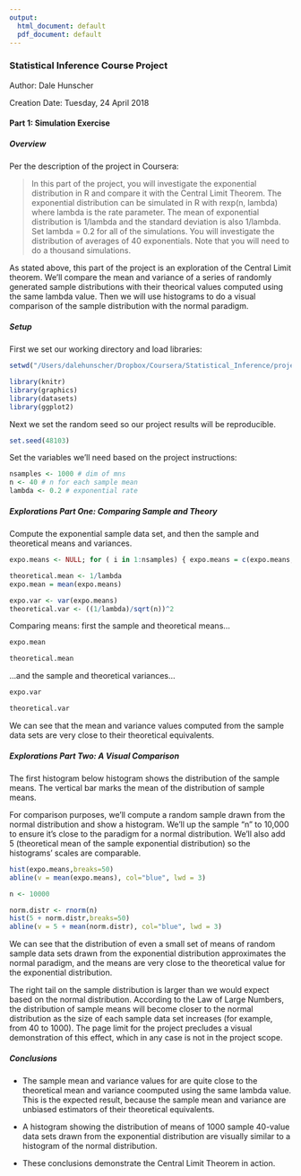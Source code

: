 ```yaml
---
output:
  html_document: default
  pdf_document: default
---
```


### Statistical Inference Course Project 

Author: Dale Hunscher

Creation Date: Tuesday, 24 April 2018

#### Part 1: Simulation Exercise

##### Overview

Per the description of the project in Coursera:

> In this part of the project, you will investigate the exponential distribution in R and compare it with the Central Limit Theorem. The exponential distribution can be simulated in R with rexp(n, lambda) where lambda is the rate parameter. The mean of exponential distribution is 1/lambda and the standard deviation is also 1/lambda. Set lambda = 0.2 for all of the simulations. You will investigate the distribution of averages of 40 exponentials. Note that you will need to do a thousand simulations.

As stated above, this part of the project is an exploration of the Central Limit theorem. We'll compare the mean and variance of a series of randomly generated sample distributions with their theorical values computed using the same lambda value. Then we will use histograms to do a visual comparison of the sample distribution with the normal paradigm.


##### Setup

First we set our working directory and load libraries:

```r
setwd("/Users/dalehunscher/Dropbox/Coursera/Statistical_Inference/project")

library(knitr) 
library(graphics)
library(datasets)
library(ggplot2)

```

Next we set the random seed so our project results will be reproducible.

```r

set.seed(48103)

```

Set the variables we'll need based on the project instructions:

```r

nsamples <- 1000 # dim of mns
n <- 40 # n for each sample mean
lambda <- 0.2 # exponential rate
```

##### Explorations Part One: Comparing Sample and Theory

Compute the exponential sample data set, and then the sample and theoretical means and variances.

```r

expo.means <- NULL; for ( i in 1:nsamples) { expo.means = c(expo.means, mean(rexp(n,lambda)))}

theoretical.mean <- 1/lambda
expo.mean = mean(expo.means)

expo.var <- var(expo.means)
theoretical.var <- ((1/lambda)/sqrt(n))^2

```


Comparing means: first the sample and theoretical means...

```r

expo.mean

theoretical.mean

```

...and the sample and theoretical variances...

```r

expo.var

theoretical.var
```

We can see that the mean and variance values computed from the sample data sets are very close to their theoretical equivalents.

##### Explorations Part Two: A Visual Comparison

The first histogram below histogram shows the distribution of the sample means. The vertical bar marks the mean of the distribution of sample means.

For comparison purposes, we'll compute a random sample drawn from the normal distribution and show a histogram. We'll up the sample "n" to 10,000 to ensure it's close to the paradigm for a normal distribution. We'll also add 5 (theoretical mean of the sample exponential distribution) so the histograms' scales are comparable.

```r

hist(expo.means,breaks=50)
abline(v = mean(expo.means), col="blue", lwd = 3)

```

```r

n <- 10000

norm.distr <- rnorm(n)
hist(5 + norm.distr,breaks=50)
abline(v = 5 + mean(norm.distr), col="blue", lwd = 3)

```

We can see that the distribution of even a small set of means of random sample data sets drawn from the exponential distribution approximates the normal paradigm, and the means are very close to the theoretical value for the exponential distribution. 

The right tail on the sample distribution is larger than we would expect based on the normal distribution. According to the Law of Large Numbers, the distribution of sample means will become closer to the normal distribution as the size of each sample data set increases (for example, from 40 to 1000). The page limit for the project precludes a visual demonstration of this effect, which in any case is not in the project scope.
 
##### Conclusions

* The sample mean and variance values for are quite close to the theoretical mean and variance coomputed using the same lambda value. This is the expected result, because the sample mean and variance are unbiased estimators of their theoretical equivalents.

* A histogram showing the distribution of means of 1000 sample 40-value data sets drawn from the exponential distribution are visually similar to a histogram of the normal distribution. 

* These conclusions demonstrate the Central Limit Theorem in action.
